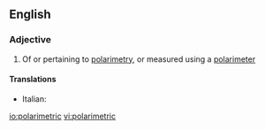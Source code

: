 ==English==

===Adjective===
{{en-adj|-}}

# {{context|physics|lang=en}} Of or pertaining to [[polarimetry]], or measured using a [[polarimeter]]

====Translations====
{{trans-top|pertaining to polarimetry}}
* Italian: {{t-|it|polarimetrico}}
{{trans-mid}}
{{trans-bottom}}

[[io:polarimetric]]
[[vi:polarimetric]]